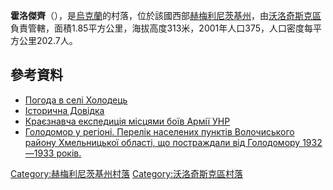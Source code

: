 {{coord|49|37|20|N|26|28|38|E|scale:100000|display=title}}

'''霍洛傑齊'''（{{lang-uk|Холодець}}），是[[烏克蘭|烏克蘭]]的村落，位於該國西部[[赫梅利尼茨基州|赫梅利尼茨基州]]，由[[沃洛奇斯克區|沃洛奇斯克區]]負責管轄，面積1.85平方公里，海拔高度313米，2001年人口375，人口密度每平方公里202.7人。

==參考資料==
* [http://weather.in.ua/ua/hmel'nickaja/27429 Погода в селі Холодець]
* [http://volrada.km.ua/content/view/200/162/ Історична Довідка ]{{dead link|date=2018年5月 |bot=InternetArchiveBot |fix-attempted=yes }}
* [http://geroika.org.ua/ekspedytsiya-hmel/ Краєзнавча експедиція місцями боїв Армії УНР]
* [https://web.archive.org/web/20160304103840/http://admvol.at.ua/golodvregioni.doc Голодомор у регіоні. Перелік населених пунктів Волочиського району Хмельницької області, що постраждали від Голодомору 1932—1933 років.]

{{DEFAULTSORT:Холодець}}
[[Category:赫梅利尼茨基州村落|Category:赫梅利尼茨基州村落]]
[[Category:沃洛奇斯克區村落|Category:沃洛奇斯克區村落]]


{{Khmelnytskyi-geo-stub}}